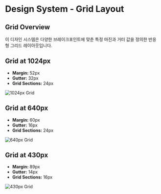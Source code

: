 
<Meta title="Design System/layouts" />

# Design System - Grid Layout

## Grid Overview

이 디자인 시스템은 다양한 브레이크포인트에 맞춘 특정 마진과 거터 값을 정의한 반응형 그리드 레이아웃입니다.

## Grid at 1024px

- **Margin:** 52px
- **Gutter:** 32px
- **Grid Sections:** 24px

![1024px Grid](/assets/grid/1024px-grid.png)

## Grid at 640px

- **Margin:** 60px
- **Gutter:** 16px
- **Grid Sections:** 24px

![640px Grid](/assets/grid/640px-grid.png)

## Grid at 430px

- **Margin:** 89px
- **Gutter:** 14px
- **Grid Sections:** 16px

![430px Grid](/assets/430px-grid.png)
